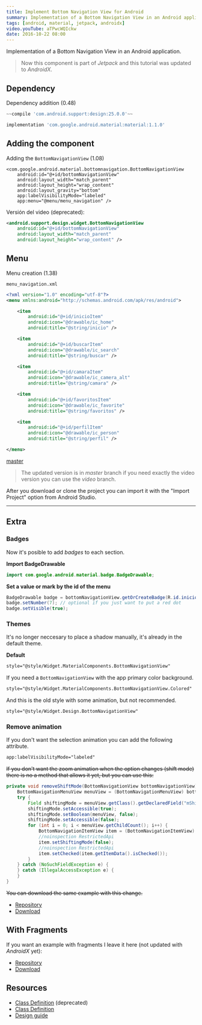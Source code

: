 ```yaml
---
title: Implement Bottom Navigation View for Android
summary: Implementation of a Bottom Navigation View in an Android application.
tags: [android, material, jetpack, androidx]
video.youTube: aTPwcWQIckw
date: 2016-10-22 08:00
---
```


Implementation of a Bottom Navigation View in an Android application.

> Now this component is part of _Jetpack_ and this tutorial was updated to _AndroidX_. 

## Dependency

Dependency addition (0.48)

```groovy
~~compile 'com.android.support:design:25.0.0'~~
```

```groovy
implementation 'com.google.android.material:material:1.1.0'
```

## Adding  the component

Adding the `BottomNavigationView` (1.08)

```
<com.google.android.material.bottomnavigation.BottomNavigationView
    android:id="@+id/bottomNavigationView"
    android:layout_width="match_parent"
    android:layout_height="wrap_content"
    android:layout_gravity="bottom"
    app:labelVisibilityMode="labeled"
    app:menu="@menu/menu_navigation" />
```

Versión del video (deprecated):

```xml
<android.support.design.widget.BottomNavigationView  
    android:id="@+id/bottomNavigationView"
    android:layout_width="match_parent"
    android:layout_height="wrap_content" />
```

## Menu

Menu creation (1.38)

`menu_navigation.xml`

```xml
<?xml version="1.0" encoding="utf-8"?>  
<menu xmlns:android="http://schemas.android.com/apk/res/android">

    <item
        android:id="@+id/inicioItem"
        android:icon="@drawable/ic_home"
        android:title="@string/inicio" />

    <item
        android:id="@+id/buscarItem"
        android:icon="@drawable/ic_search"
        android:title="@string/buscar" />

    <item
        android:id="@+id/camaraItem"
        android:icon="@drawable/ic_camera_alt"
        android:title="@string/camara" />

    <item
        android:id="@+id/favoritosItem"
        android:icon="@drawable/ic_favorite"
        android:title="@string/favoritos" />

    <item
        android:id="@+id/perfilItem"
        android:icon="@drawable/ic_person"
        android:title="@string/perfil" />

</menu>
```

[master](https://github.com/alvareztech/BottomNavigationViewSample)

> The updated version is in _master_ branch if you need exactly the video version you can use the _video_ branch.

After you download or clone the project you can import it with the "Import Project" option from Android Studio.

---

## Extra

### Badges

Now it's posible to add _badges_ to each section.

__Import BadgeDrawable__

```java
import com.google.android.material.badge.BadgeDrawable;
```
__Set a value or mark by the id of the menu__

```java
BadgeDrawable badge = bottomNavigationView.getOrCreateBadge(R.id.inicioItem);
badge.setNumber(7); // optional if you just want to put a red dot
badge.setVisible(true);
```

### Themes

It's no longer neccesary to place a shadow manually, it's already in the default theme.

__Default__

```xml
style="@style/Widget.MaterialComponents.BottomNavigationView"
```

If you need a `BottomNavigationView` with the app primary color background.

```xml
style="@style/Widget.MaterialComponents.BottomNavigationView.Colored"
```

And this is the old style with some animation, but not recommended.

```xml
style="@style/Widget.Design.BottomNavigationView"
```

### Remove animation

If you don't want the selection animation you can add the following attribute.

```xml
app:labelVisibilityMode="labeled"
```

~~If you don't want the zoom animation when the option changes (shift mode) there is no a method that allows it yet, but you can use this:~~

```java
private void removeShiftMode(BottomNavigationView bottomNavigationView) {~~
    BottomNavigationMenuView menuView = (BottomNavigationMenuView) bottomNavigationView.getChildAt(0);
    try {
        Field shiftingMode = menuView.getClass().getDeclaredField("mShiftingMode");
        shiftingMode.setAccessible(true);
        shiftingMode.setBoolean(menuView, false);
        shiftingMode.setAccessible(false);
        for (int i = 0; i < menuView.getChildCount(); i++) {
            BottomNavigationItemView item = (BottomNavigationItemView) menuView.getChildAt(i);
            //noinspection RestrictedApi
            item.setShiftingMode(false);
            //noinspection RestrictedApi
            item.setChecked(item.getItemData().isChecked());
        }
    } catch (NoSuchFieldException e) {
    } catch (IllegalAccessException e) {
    }
}
```

~~You can download the same example with this change.~~

* [Repository](https://github.com/alvareztech/BottomNavigationViewSample/tree/remove-shift)
* [Download](https://github.com/alvareztech/BottomNavigationViewSample/archive/remove-shift.zip)

## With Fragments

If you want an example with fragments I leave it here (not updated with _AndroidX_ yet):

* [Repository](https://github.com/alvareztech/BottomNavigationViewSample/tree/fragments)
* [Download](https://github.com/alvareztech/BottomNavigationViewSample/archive/fragments.zip)

## Resources

* [Class Definition](https://developer.android.com/reference/android/support/design/widget/BottomNavigationView.html) (deprecated)
* [Class Definition](https://developer.android.com/reference/com/google/android/material/bottomnavigation/BottomNavigationView)
* [Design guide](https://material.io/design/components/bottom-navigation.html)
